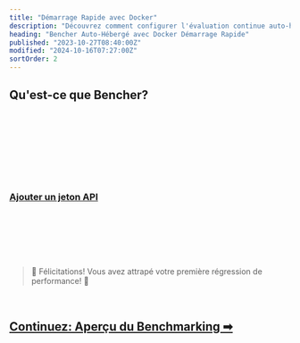 ```yaml
---
title: "Démarrage Rapide avec Docker"
description: "Découvrez comment configurer l'évaluation continue auto-hébergée avec Bencher"
heading: "Bencher Auto-Hébergé avec Docker Démarrage Rapide"
published: "2023-10-27T08:40:00Z"
modified: "2024-10-16T07:27:00Z"
sortOrder: 2
---
```



## Qu'est-ce que Bencher?

<BencherIntro />

<br />

<DockerSelfHosted />

<br />

<DockerInstall />

<br />

<DockerInstallCli />

<br />

<DockerRunServers />

<br />

<DockerBencherHost />

<br />

<DockerSelfHostedAccount />

<br />

<QSApiToken>
    <h3><a id="add-api-token" href="http://localhost:3000/console/users/tokens/add?back=aHR0cHM6Ly9iZW5jaGVyLmRldi9mci9kb2NzL3R1dG9yaWFsL3F1aWNrLXN0YXJ0LyNhZGQtYXBpLXRva2Vu">Ajouter un jeton API</a></h3>
</QSApiToken>

<br />

<QSCreateProject />

<br />

<QSRunReport />

<br />

<QSGenerateAlert />

<br />
<br />

> 🐰 Félicitations! Vous avez attrapé votre première régression de performance! 🎉

<br />

<h2><a href="/fr/docs/explanation/benchmarking/">Continuez: Aperçu du Benchmarking ➡</a></h2>
